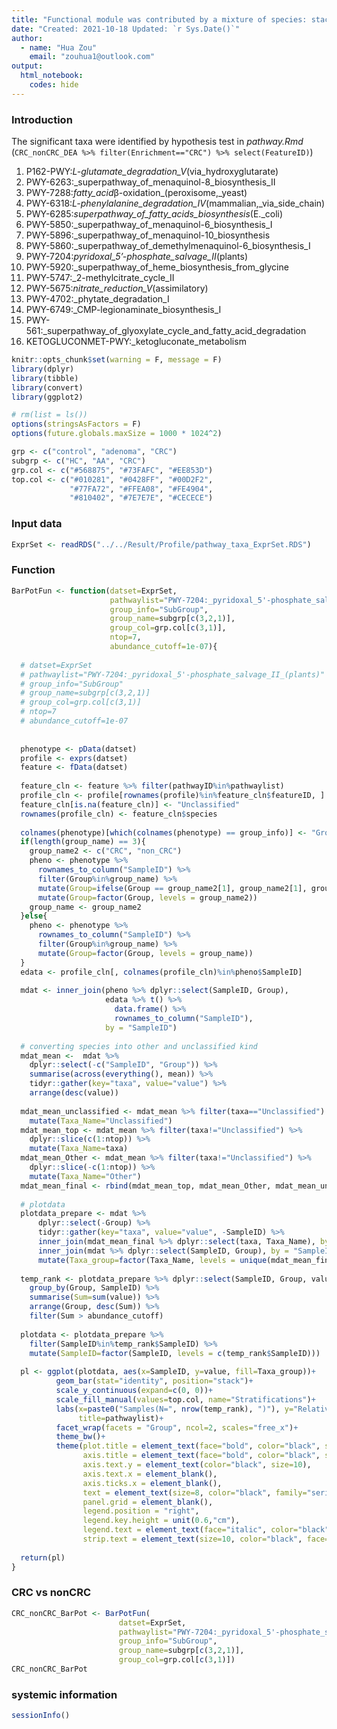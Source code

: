 ```yaml
---
title: "Functional module was contributed by a mixture of species: stacked barplot"
date: "Created: 2021-10-18 Updated: `r Sys.Date()`"
author: 
  - name: "Hua Zou"
    email: "zouhua1@outlook.com"
output: 
  html_notebook:
    codes: hide
---
```


### Introduction 

The significant taxa were identified by hypothesis test in *pathway.Rmd* (`CRC_nonCRC_DEA %>% filter(Enrichment=="CRC") %>% select(FeatureID)`)

1. P162-PWY:_L-glutamate_degradation_V_(via_hydroxyglutarate)
2. PWY-6263:_superpathway_of_menaquinol-8_biosynthesis_II
3. PWY-7288:_fatty_acid_&beta;-oxidation_(peroxisome,_yeast)
4. PWY-6318:_L-phenylalanine_degradation_IV_(mammalian,_via_side_chain)
5. PWY-6285:_superpathway_of_fatty_acids_biosynthesis_(E._coli)
6. PWY-5850:_superpathway_of_menaquinol-6_biosynthesis_I
7. PWY-5896:_superpathway_of_menaquinol-10_biosynthesis
8. PWY-5860:_superpathway_of_demethylmenaquinol-6_biosynthesis_I
9. PWY-7204:_pyridoxal_5'-phosphate_salvage_II_(plants)
10. PWY-5920:_superpathway_of_heme_biosynthesis_from_glycine
11. PWY-5747:_2-methylcitrate_cycle_II
12. PWY-5675:_nitrate_reduction_V_(assimilatory)
13. PWY-4702:_phytate_degradation_I
14. PWY-6749:_CMP-legionaminate_biosynthesis_I
15. PWY-561:_superpathway_of_glyoxylate_cycle_and_fatty_acid_degradation
16. KETOGLUCONMET-PWY:_ketogluconate_metabolism


```r
knitr::opts_chunk$set(warning = F, message = F)
library(dplyr)
library(tibble)
library(convert)
library(ggplot2)

# rm(list = ls())
options(stringsAsFactors = F)
options(future.globals.maxSize = 1000 * 1024^2)

grp <- c("control", "adenoma", "CRC")
subgrp <- c("HC", "AA", "CRC")
grp.col <- c("#568875", "#73FAFC", "#EE853D")
top.col <- c("#010281", "#0428FF", "#00D2F2",
             "#77FA72", "#FFEA08", "#FE4904",
             "#810402", "#7E7E7E", "#CECECE")
```


### Input data
```r
ExprSet <- readRDS("../../Result/Profile/pathway_taxa_ExprSet.RDS")
```


### Function
```r
BarPotFun <- function(datset=ExprSet,
                      pathwaylist="PWY-7204:_pyridoxal_5'-phosphate_salvage_II_(plants)",
                      group_info="SubGroup",
                      group_name=subgrp[c(3,2,1)],
                      group_col=grp.col[c(3,1)],
                      ntop=7,
                      abundance_cutoff=1e-07){
  
  # datset=ExprSet
  # pathwaylist="PWY-7204:_pyridoxal_5'-phosphate_salvage_II_(plants)"
  # group_info="SubGroup"
  # group_name=subgrp[c(3,2,1)]
  # group_col=grp.col[c(3,1)]
  # ntop=7
  # abundance_cutoff=1e-07
  
  
  phenotype <- pData(datset)
  profile <- exprs(datset)
  feature <- fData(datset)
  
  feature_cln <- feature %>% filter(pathwayID%in%pathwaylist)
  profile_cln <- profile[rownames(profile)%in%feature_cln$featureID, ] %>% data.frame()
  feature_cln[is.na(feature_cln)] <- "Unclassified"
  rownames(profile_cln) <- feature_cln$species
  
  colnames(phenotype)[which(colnames(phenotype) == group_info)] <- "Group"
  if(length(group_name) == 3){
    group_name2 <- c("CRC", "non_CRC")
    pheno <- phenotype %>%
      rownames_to_column("SampleID") %>%
      filter(Group%in%group_name) %>%
      mutate(Group=ifelse(Group == group_name2[1], group_name2[1], group_name2[2])) %>%
      mutate(Group=factor(Group, levels = group_name2))
    group_name <- group_name2
  }else{
    pheno <- phenotype %>%
      rownames_to_column("SampleID") %>%
      filter(Group%in%group_name) %>%
      mutate(Group=factor(Group, levels = group_name))
  }  
  edata <- profile_cln[, colnames(profile_cln)%in%pheno$SampleID]
  
  mdat <- inner_join(pheno %>% dplyr::select(SampleID, Group),
                     edata %>% t() %>% 
                       data.frame() %>%
                       rownames_to_column("SampleID"),
                     by = "SampleID") 
  
  # converting species into other and unclassified kind
  mdat_mean <-  mdat %>%
    dplyr::select(-c("SampleID", "Group")) %>%
    summarise(across(everything(), mean)) %>%
    tidyr::gather(key="taxa", value="value") %>%
    arrange(desc(value))
  
  mdat_mean_unclassified <- mdat_mean %>% filter(taxa=="Unclassified") %>%
    mutate(Taxa_Name="Unclassified")
  mdat_mean_top <- mdat_mean %>% filter(taxa!="Unclassified") %>%
    dplyr::slice(c(1:ntop)) %>%
    mutate(Taxa_Name=taxa)
  mdat_mean_Other <- mdat_mean %>% filter(taxa!="Unclassified") %>%
    dplyr::slice(-c(1:ntop)) %>%
    mutate(Taxa_Name="Other")
  mdat_mean_final <- rbind(mdat_mean_top, mdat_mean_Other, mdat_mean_unclassified)
  
  # plotdata
  plotdata_prepare <- mdat %>%
      dplyr::select(-Group) %>%
      tidyr::gather(key="taxa", value="value", -SampleID) %>%
      inner_join(mdat_mean_final %>% dplyr::select(taxa, Taxa_Name), by="taxa") %>%
      inner_join(mdat %>% dplyr::select(SampleID, Group), by = "SampleID") %>%
      mutate(Taxa_group=factor(Taxa_Name, levels = unique(mdat_mean_final$Taxa_Name)))
  
  temp_rank <- plotdata_prepare %>% dplyr::select(SampleID, Group, value) %>%
    group_by(Group, SampleID) %>%
    summarise(Sum=sum(value)) %>%
    arrange(Group, desc(Sum)) %>%
    filter(Sum > abundance_cutoff)
  
  plotdata <- plotdata_prepare %>% 
    filter(SampleID%in%temp_rank$SampleID) %>%
    mutate(SampleID=factor(SampleID, levels = c(temp_rank$SampleID)))
  
  pl <- ggplot(plotdata, aes(x=SampleID, y=value, fill=Taxa_group))+
          geom_bar(stat="identity", position="stack")+
          scale_y_continuous(expand=c(0, 0))+
          scale_fill_manual(values=top.col, name="Stratifications")+
          labs(x=paste0("Samples(N=", nrow(temp_rank), ")"), y="Relative abundance",
               title=pathwaylist)+
          facet_wrap(facets = "Group", ncol=2, scales="free_x")+
          theme_bw()+
          theme(plot.title = element_text(face="bold", color="black", size = 14, hjust = .5),
                axis.title = element_text(face="bold", color="black", size = 12),
                axis.text.y = element_text(color="black", size=10),
                axis.text.x = element_blank(),
                axis.ticks.x = element_blank(),
                text = element_text(size=8, color="black", family="serif"),
                panel.grid = element_blank(),
                legend.position = "right",
                legend.key.height = unit(0.6,"cm"),
                legend.text = element_text(face="italic", color="black", size=10),
                strip.text = element_text(size=10, color="black", face="bold")) 
  
  return(pl)
}
```


### CRC vs nonCRC
```r
CRC_nonCRC_BarPot <- BarPotFun(
                        datset=ExprSet,
                        pathwaylist="PWY-7204:_pyridoxal_5'-phosphate_salvage_II_(plants)",
                        group_info="SubGroup",
                        group_name=subgrp[c(3,2,1)],
                        group_col=grp.col[c(3,1)])
CRC_nonCRC_BarPot
```


### systemic information
```r
sessionInfo()
```
